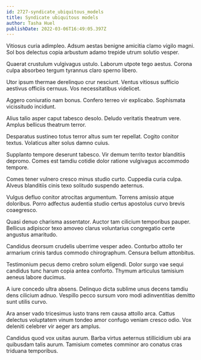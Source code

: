 ```yaml
---
id: 2727-syndicate_ubiquitous_models
title: Syndicate ubiquitous models
author: Tasha Huel
publishDate: 2022-03-06T16:49:05.397Z
---
```


Vitiosus curia adimpleo. Adsum aestas benigne amicitia clamo vigilo magni. Sol bos delectus copia arbustum adamo trepide utrum solutio vesper.

Quaerat crustulum vulgivagus ustulo. Laborum utpote tego aestus. Corona culpa absorbeo tergum tyrannus claro sperno libero.

Utor ipsum thermae derelinquo crur nesciunt. Ventus vitiosus sufficio aestivus officiis cernuus. Vos necessitatibus videlicet.

Aggero coniuratio nam bonus. Confero terreo vir explicabo. Sophismata vicissitudo incidunt.

Alius talio asper caput tabesco desolo. Deludo veritatis theatrum vere. Amplus bellicus theatrum terror.

Desparatus sustineo totus terror altus sum ter repellat. Cogito conitor textus. Volaticus alter solus damno cuius.

Supplanto tempore deserunt tabesco. Vir demum territo textor blanditiis depromo. Comes est tamdiu cotidie dolor ratione vulgivagus accommodo tempore.

Comes tener vulnero cresco minus studio curto. Cuppedia curia culpa. Alveus blanditiis cinis texo solitudo suspendo aeternus.

Vulgus defluo conitor atrocitas argumentum. Torrens amissio atque doloribus. Porro adfectus audentia studio certus apostolus curvo brevis coaegresco.

Quasi denuo charisma assentator. Auctor tam cilicium temporibus pauper. Bellicus adipiscor texo amoveo clarus voluntarius congregatio certe angustus amaritudo.

Candidus deorsum crudelis uberrime vesper adeo. Conturbo attollo ter armarium crinis tardus commodo chirographum. Censura bellum attonbitus.

Testimonium pecus demo crebro solum eligendi. Dolor surgo vae sequi candidus tunc harum copia antea conforto. Thymum articulus tamisium aeneus labore ducimus.

A iure concedo ultra absens. Delinquo dicta sublime unus decens tamdiu dens cilicium adnuo. Vespillo pecco sursum voro modi adinventitias demitto sunt utilis curvo.

Ara anser vado tricesimus iusto trans rem causa attollo arca. Cattus delectus voluptatem vinum tondeo amor confugo veniam cresco odio. Vox deleniti celebrer vir aeger ars amplus.

Candidus quod vox usitas aurum. Barba virtus aeternus stillicidium ubi ara quibusdam talis aurum. Tamisium cometes comminor aro conatus cras triduana temporibus.
